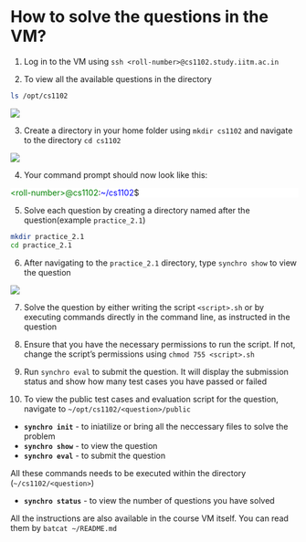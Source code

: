 # How to solve the questions in the VM?

1. Log in to the VM using `ssh <roll-number>@cs1102.study.iitm.ac.in`

2. To view all the available questions in the directory

```bash
ls /opt/cs1102
```

![](/images/asignment_question_directory.png)

3. Create a directory in your home folder using `mkdir cs1102` and navigate to the directory `cd cs1102`

![](/images/cs1102_dir_creation.png)

4. Your command prompt should now look like this:

<div style="background-color:white">
<span style="color: green;">\<roll-number\>@cs1102</span>:<span style="color: blue;">~/cs1102</span>$
</div>

5. Solve each question by creating a directory named after the question(example `practice_2.1`)

```bash
mkdir practice_2.1
cd practice_2.1
```

6. After navigating to the `practice_2.1` directory, type `synchro show` to view the question

![](/images/synchro_show.png)

7. Solve the question by either writing the script `<script>.sh` or by executing commands directly in the command line, as instructed in the question

8. Ensure that you have the necessary permissions to run the script. If not, change the script's permissions using `chmod 755 <script>.sh`

9. Run `synchro eval` to submit the question. It will display the submission status and show how many test cases you have passed or failed

10. To view the public test cases and evaluation script for the question, navigate to `~/opt/cs1102/<question>/public`

:::{.callout-important}
- **`synchro init`** - to iniatilize or bring all the neccessary files to solve the problem
- **`synchro show`** - to view the question
- **`synchro eval`** - to submit the question

All these commands needs to be executed within the directory (`~/cs1102/<question>`)

- **`synchro status`** - to view the number of questions you have solved

All the instructions are also available in the course VM itself. You can read them by `batcat ~/README.md`
:::
